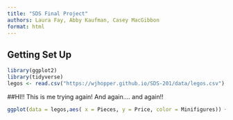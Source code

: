 ```yaml
---
title: "SDS Final Project"
authors: Laura Fay, Abby Kaufman, Casey MacGibbon
format: html
---
```

## Getting Set Up
```r
library(ggplot2)
library(tidyverse)
legos <- read.csv("https://wjhopper.github.io/SDS-201/data/legos.csv")
```

##HI!!
This is me trying again!
And again....
and again!!

```r
ggplot(data = legos,aes( x = Pieces, y = Price, color = Minifigures)) + geom_point()
```

